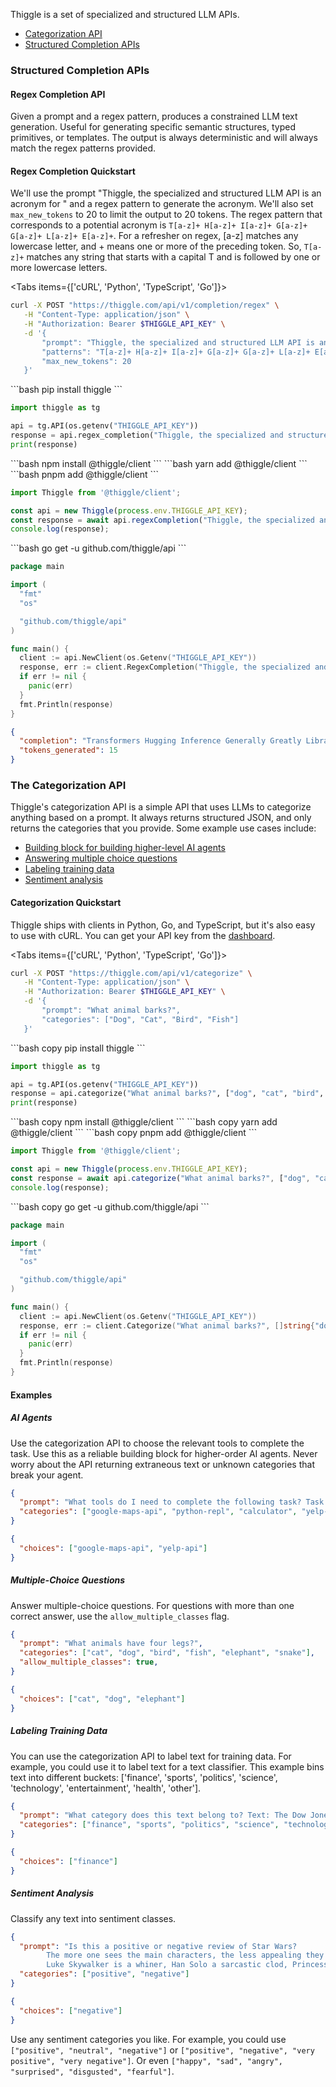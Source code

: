 

Thiggle is a set of specialized and structured LLM APIs.

- [Categorization API](#the-categorization-api)
- [Structured Completion APIs](#structured-completion-apis)

### Structured Completion APIs

#### Regex Completion API

Given a prompt and a regex pattern, produces a constrained LLM text generation. Useful for generating specific semantic structures, typed primitives, or templates. The output is always deterministic and will always match the regex patterns provided.

#### Regex Completion Quickstart

We'll use the prompt "Thiggle, the specialized and structured LLM API is an acronym for " and a regex pattern to generate the acronym. We'll also set `max_new_tokens` to 20 to limit the output to 20 tokens. The regex pattern that corresponds to a potential acronym is `T[a-z]+ H[a-z]+ I[a-z]+ G[a-z]+ G[a-z]+ L[a-z]+ E[a-z]+`. For a refresher on regex, [a-z] matches any lowercase letter, and + means one or more of the preceding token. So, `T[a-z]+` matches any string that starts with a capital T and is followed by one or more lowercase letters.

<Tabs items={['cURL', 'Python', 'TypeScript', 'Go']}>
<Tab>
```bash
curl -X POST "https://thiggle.com/api/v1/completion/regex" \
   -H "Content-Type: application/json" \
   -H "Authorization: Bearer $THIGGLE_API_KEY" \
   -d '{
       "prompt": "Thiggle, the specialized and structured LLM API is an acronym for ",
       "patterns": "T[a-z]+ H[a-z]+ I[a-z]+ G[a-z]+ G[a-z]+ L[a-z]+ E[a-z]+",
       "max_new_tokens": 20
   }'
```
</Tab>
<Tab>
```bash
pip install thiggle
```

```python
import thiggle as tg

api = tg.API(os.getenv("THIGGLE_API_KEY"))
response = api.regex_completion("Thiggle, the specialized and structured LLM API is an acronym for ", "T[a-z]+ H[a-z]+ I[a-z]+ G[a-z]+ G[a-z]+ L[a-z]+ E[a-z]+", 20)
print(response)
```
</Tab>
<Tab>
<Tabs items={['npm', 'yarn', 'pnpm']}>
<Tab>
```bash
npm install @thiggle/client
```
</Tab>
<Tab>
```bash
yarn add @thiggle/client
```
</Tab>
<Tab>
```bash
pnpm add @thiggle/client
```
</Tab>
</Tabs>

```typescript
import Thiggle from '@thiggle/client';

const api = new Thiggle(process.env.THIGGLE_API_KEY);
const response = await api.regexCompletion("Thiggle, the specialized and structured LLM API is an acronym for ", "T[a-z]+ H[a-z]+ I[a-z]+ G[a-z]+ G[a-z]+ L[a-z]+ E[a-z]+", 20);
console.log(response);
```
</Tab>
<Tab>
```bash
go get -u github.com/thiggle/api
```

```go
package main

import (
  "fmt"
  "os"

  "github.com/thiggle/api"
)

func main() {
  client := api.NewClient(os.Getenv("THIGGLE_API_KEY"))
  response, err := client.RegexCompletion("Thiggle, the specialized and structured LLM API is an acronym for ", "T[a-z]+ H[a-z]+ I[a-z]+ G[a-z]+ G[a-z]+ L[a-z]+ E[a-z]+", 20)
  if err != nil {
    panic(err)
  }
  fmt.Println(response)
}
```
</Tab>
</Tabs>

```json 
{
  "completion": "Transformers Hugging Inference Generally Greatly Libraries Engine", 
  "tokens_generated": 15
}
```




### The Categorization API

Thiggle's categorization API is a simple API that uses LLMs to categorize anything based on a prompt. It always returns structured JSON, and only returns the categories that you provide. Some example use cases include:
* [Building block for building higher-level AI agents](#ai-agents)
* [Answering multiple choice questions](#multiple-choice-questions)
* [Labeling training data](#labeling-training-data)
* [Sentiment analysis](#sentiment-analysis)

#### Categorization Quickstart

Thiggle ships with clients in Python, Go, and TypeScript, but it's also easy to use with cURL. You can get your API key from the [dashboard](https://thiggle.com/account).

<Tabs items={['cURL', 'Python', 'TypeScript', 'Go']}>
<Tab>
  ```bash copy
  curl -X POST "https://thiggle.com/api/v1/categorize" \
     -H "Content-Type: application/json" \
     -H "Authorization: Bearer $THIGGLE_API_KEY" \
     -d '{
         "prompt": "What animal barks?",
         "categories": ["Dog", "Cat", "Bird", "Fish"]
     }'
  ```
  </Tab>
<Tab>
```bash copy
pip install thiggle
```

 ```python copy
import thiggle as tg

api = tg.API(os.getenv("THIGGLE_API_KEY"))
response = api.categorize("What animal barks?", ["dog", "cat", "bird", "fish"])
print(response)
  ```
  </Tab>
  <Tab>
  <Tabs items={['npm', 'yarn', 'pnpm']}>
  <Tab>
```bash copy
npm install @thiggle/client
```
</Tab>
<Tab>
```bash copy
yarn add @thiggle/client
```
</Tab>
<Tab>
```bash copy
pnpm add @thiggle/client
```
</Tab>
</Tabs>

  ```typescript copy
  import Thiggle from '@thiggle/client';

  const api = new Thiggle(process.env.THIGGLE_API_KEY);
  const response = await api.categorize("What animal barks?", ["dog", "cat", "bird", "fish"]);
  console.log(response);
  ```
  </Tab>
  <Tab>
  ```bash copy
  go get -u github.com/thiggle/api
  ```

  ```go copy
  package main

  import (
    "fmt"
    "os"

    "github.com/thiggle/api"
  )

  func main() {
    client := api.NewClient(os.Getenv("THIGGLE_API_KEY"))
    response, err := client.Categorize("What animal barks?", []string{"dog", "cat", "bird", "fish"})
    if err != nil {
      panic(err)
    }
    fmt.Println(response)
  }
  ```
  </Tab>
</Tabs>

#### Examples

##### AI Agents
Use the categorization API to choose the relevant tools to complete the task. Use this as a reliable building block for higher-order AI agents. Never worry about the API returning extraneous text or unknown categories that break your agent.
```json
{
  "prompt": "What tools do I need to complete the following task? Task: find the best restaurant in San Francisco. Tools:",
  "categories": ["google-maps-api", "python-repl", "calculator", "yelp-api", "ffmpeg"]
}
```
```json
{
  "choices": ["google-maps-api", "yelp-api"]
}
```
##### Multiple-Choice Questions
Answer multiple-choice questions. For questions with more than one correct answer, use the `allow_multiple_classes` flag. 
```json
{
  "prompt": "What animals have four legs?",
  "categories": ["cat", "dog", "bird", "fish", "elephant", "snake"],
  "allow_multiple_classes": true,
}
```
```json
{
  "choices": ["cat", "dog", "elephant"]
}
```

##### Labeling Training Data
You can use the categorization API to label text for training data. For example, you could use it to label text for a text classifier. This example bins text into different buckets: ['finance', 'sports', 'politics', 'science', 'technology', 'entertainment', 'health', 'other'].
```json
{
  "prompt": "What category does this text belong to? Text: The Dow Jones Industrial Average fell 200 points on Monday.",
  "categories": ["finance", "sports", "politics", "science", "technology", "entertainment", "health", "other"]
}
```
```json
{
  "choices": ["finance"]
}
```


##### Sentiment Analysis
Classify any text into sentiment classes. 

```json
{
  "prompt": "Is this a positive or negative review of Star Wars?
		The more one sees the main characters, the less appealing they become.
		Luke Skywalker is a whiner, Han Solo a sarcastic clod, Princess Leia a nag, and C-3PO just a drone.",
  "categories": ["positive", "negative"]
}
```
```json
{
  "choices": ["negative"]
}
```

Use any sentiment categories you like. For example, you could use `["positive", "neutral", "negative"]` or `["positive", "negative", "very positive", "very negative"]`. Or even `["happy", "sad", "angry", "surprised", "disgusted", "fearful"]`.